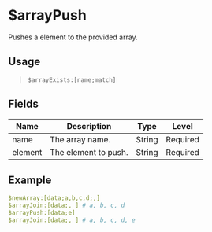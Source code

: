 # $arrayPush
Pushes a element to the provided array.

## Usage
> `$arrayExists:[name;match]`

## Fields
| Name    | Description          | Type   | Level    |
| ------- | -------------------- | ------ | -------- |
| name    | The array name.      | String | Required |
| element | The element to push. | String | Required |

## Example
```yaml
$newArray:[data;a,b,c,d;,]
$arrayJoin:[data;, ] # a, b, c, d
$arrayPush:[data;e]
$arrayJoin:[data;, ] # a, b, c, d, e
```